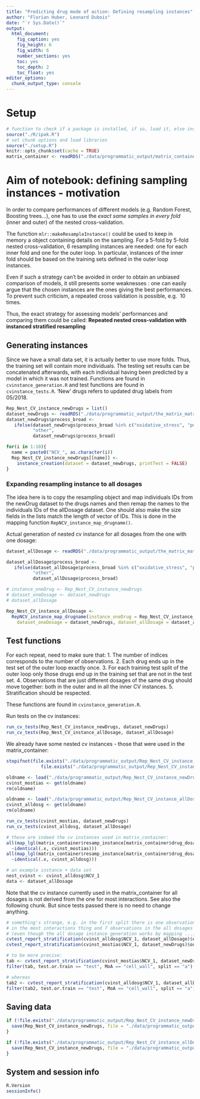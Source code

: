 ```yaml
---
title: "Predicting drug mode of action: Defining resampling instances"
author: "Florian Huber, Leonard Dubois"
date: "`r Sys.Date()`"
output:
  html_document:
    fig_caption: yes
    fig_height: 6
    fig_width: 6
    number_sections: yes
    toc: yes
    toc_depth: 2
    toc_float: yes
editor_options: 
  chunk_output_type: console
---
```


# Setup

```r
# function to check if a package is installed, if so, load it, else install and then load it
source("./R/ipak.R")
# set chunk options and load libraries
source("./setup.R")
knitr::opts_chunk$set(cache = TRUE)
matrix_container <- readRDS("./data/programmatic_output/matrix_container.rds")
```


# Aim of notebook: defining sampling instances - motivation

In order to compare performances of different models (e.g. Random Forest, Boosting trees...), one 
has to use the *exact same samples in every fold* (inner and outer) of the nested cross-validation.

The function `mlr::makeResampleInstance()` could be used to keep in memory a object containing details 
on the sampling. For a 5-fold by 5-fold nested cross-validation, 6 resampling instances are needed: 
one for each inner fold and one for the outer loop. In particular, instances of the inner fold 
should be based on the training sets defined in the outer loop instances.

Even if such a strategy can't be avoided in order to obtain an unbiased comparison of models, it 
still presents some weaknesses : one can easily argue that the chosen instances are the ones giving 
the best performances. To prevent such criticism, a repeated cross validation is possible, e.g. 
10 times. 

Thus, the exact strategy for assessing models' performances and comparing them could be called: 
**Repeated nested cross-validation with instanced stratified resampling**


## Generating instances

Since we have a small data set, it is actually better to use more folds. Thus, the training set 
will contain more individuals. The testing set results can be concatenated afterwards, with each 
individual having been predicted by a model in which it was not trained. Functions are found in 
`cvinstance_generation.R` and test functions are found in `cvinstance_tests.R`. 'New' drugs 
refers to updated drug labels from 05/2018.

```r
Rep_Nest_CV_instance_newDrugs = list()
dataset_newDrugs <- readRDS("./data/programmatic_output/the_matrix_matrixcontainer_mostinteractions.rds")
dataset_newDrugs$process_broad <- 
   ifelse(dataset_newDrugs$process_broad %in% c("oxidative_stress", "pmf", "protein_qc"), 
          "other", 
          dataset_newDrugs$process_broad)

for(i in 1:10){
  name = paste0("NCV_", as.character(i))
  Rep_Nest_CV_instance_newDrugs[[name]] <- 
    instance_creation(dataset = dataset_newDrugs, printTest = FALSE)
}
```


### Expanding resampling instance to all dosages

The idea here is to copy the resampling object and map individuals IDs from the newDrug dataset to 
the drugs names and then remap the names to the individuals IDs of the allDosage dataset. One 
should also make the size fields in the lists match the length of vector of IDs. This is done in 
the mapping function `RepNCV_instance_map_drugname()`. 

Actual generation of nested cv instance for all dosages from the one with one dosage:

```r
dataset_allDosage <- readRDS("./data/programmatic_output/the_matrix_matrixcontainer_alldosg.rds")

dataset_allDosage$process_broad <- 
   ifelse(dataset_allDosage$process_broad %in% c("oxidative_stress", "pmf", "protein_qc"), 
          "other", 
          dataset_allDosage$process_broad)

# instance_oneDrug <- Rep_Nest_CV_instance_newDrugs
# dataset_oneDosage <- dataset_newDrugs
# dataset_allDosage

Rep_Nest_CV_instance_allDosage <- 
  RepNCV_instance_map_drugname(instance_oneDrug = Rep_Nest_CV_instance_newDrugs, 
    dataset_oneDosage = dataset_newDrugs, dataset_allDosage = dataset_allDosage)
```


## Test functions

For each repeat, need to make sure that:
1. The number of indices corresponds to the number of observations.
2. Each drug ends up in the test set of the outer loop exactly once.
3. For each training test split of the outer loop only those drugs end up in the training set that 
are not in the test set. 
4. Observations that are just different dosages of the same drug should move together: both in 
the outer and in all the inner CV instances.
5. Stratification should be respected.

These functions are found in `cvinstance_generation.R`.

Run tests on the cv instances:

```r
run_cv_tests(Rep_Nest_CV_instance_newDrugs, dataset_newDrugs)
run_cv_tests(Rep_Nest_CV_instance_allDosage, dataset_allDosage)
```


We already have some nested cv instances - those that were used in the matrix_container:

```r
stopifnot(file.exists("./data/programmatic_output/Rep_Nest_CV_instance_newDrugs.RData") && 
             file.exists("./data/programmatic_output/Rep_Nest_CV_instance_allDosage.RData"))

oldname <- load("./data/programmatic_output/Rep_Nest_CV_instance_newDrugs.RData")
cvinst_mostias <- get(oldname)
rm(oldname)

oldname <- load("./data/programmatic_output/Rep_Nest_CV_instance_allDosage.RData")
cvinst_alldosg <- get(oldname)
rm(oldname)

run_cv_tests(cvinst_mostias, dataset_newDrugs)
run_cv_tests(cvinst_alldosg, dataset_allDosage)

# these are indeed the cv instances used in matrix_container:
all(map_lgl(matrix_container$resamp_instance[matrix_container$drug_dosages == "most_interactions"], 
  ~identical(.x, cvinst_mostias)))
all(map_lgl(matrix_container$resamp_instance[matrix_container$drug_dosages == "all"], 
  ~identical(.x, cvinst_alldosg)))

# an example instance + data set
nest_cvinst <- cvinst_alldosg$NCV_1
data <- dataset_allDosage
```


Note that the cv instance currently used in the matrix_container for all dosages is not derived 
from the one for most interactions. See also the following chunk. But since tests passed there is 
no need to change anything.

```r
# something's strange, e.g. in the first split there is one observation for cell_wall 
# in the most interactions thing and 7 observations in the all dosages thing
# (even though the all dosage instance generation works by mapping ...)
cvtest_report_stratification(cvinst_alldosg$NCV_1, dataset_allDosage)$outer
cvtest_report_stratification(cvinst_mostias$NCV_1, dataset_newDrugs)$outer

# to be more precise:
tab <- cvtest_report_stratification(cvinst_mostias$NCV_1, dataset_newDrugs, FALSE)$outer
filter(tab, test.or.train == "test", MoA == "cell_wall", split == "a")

# whereas
tab2 <- cvtest_report_stratification(cvinst_alldosg$NCV_1, dataset_allDosage, FALSE)$outer
filter(tab2, test.or.train == "test", MoA == "cell_wall", split == "a")
```


## Saving data

```r
if (!file.exists("./data/programmatic_output/Rep_Nest_CV_instance_newDrugs.RData")) {
  save(Rep_Nest_CV_instance_newDrugs, file = "./data/programmatic_output/Rep_Nest_CV_instance_newDrugs.RData")
}

if (!file.exists("./data/programmatic_output/Rep_Nest_CV_instance_allDosage.RData")) {
  save(Rep_Nest_CV_instance_newDrugs, file = "./data/programmatic_output/Rep_Nest_CV_instance_allDosage.RData")
}
```


## System and session info

```r
R.Version
sessionInfo()
```

